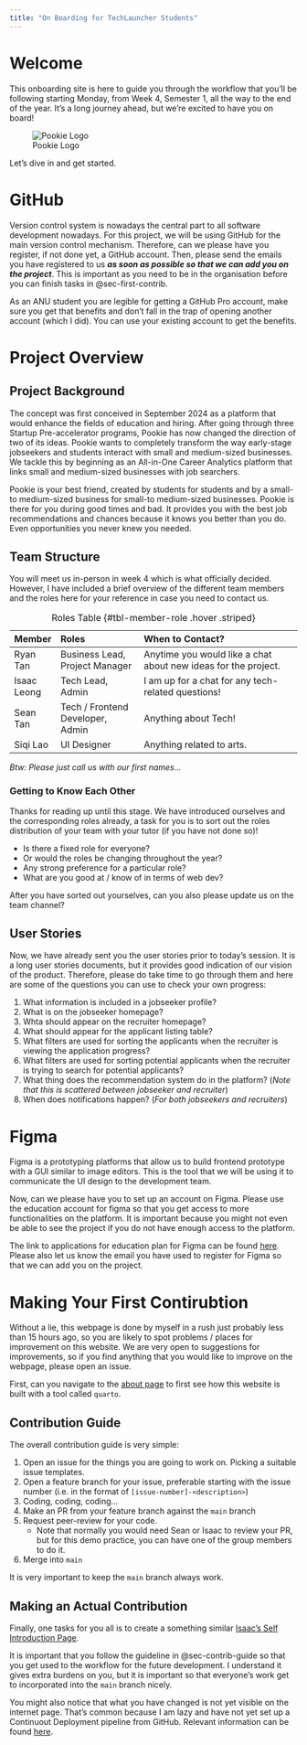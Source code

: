 ```yaml
---
title: "On Boarding for TechLauncher Students"
---
```


# Welcome {#sec-welcome}

This onboarding site is here to guide you through the workflow that you'll be
following starting Monday, from Week 4, Semester 1, all the way to the end of
the year. It's a long journey ahead, but we're excited to have you on board!

![Pookie Logo](pookie-logo-default.svg)

Let's dive in and get started.

# GitHub {#sec-github}

Version control system is nowadays the central part to all software development
nowadays. For this project, we will be using GitHub for the main version control
mechanism. Therefore, can we please have you register, if not done yet, a GitHub
account. Then, please send the emails you have registered to us **_as soon as
possible so that we can add you on the project_**. This is important as you need
to be in the organisation before you can finish tasks in @sec-first-contrib.

:::{.callout-tip title="GitHub Pro Account" collapse="true"}

As an ANU student you are legible for getting a GitHub Pro account, make sure
you get that benefits and don't fall in the trap of opening another account
(which I did). You can use your existing account to get the benefits.

:::

# Project Overview {#sec-project-overview}

## Project Background

The concept was first conceived in September 2024 as a platform that would
enhance the fields of education and hiring. After going through three Startup
Pre-accelerator programs, Pookie has now changed the direction of two of its
ideas. Pookie wants to completely transform the way early-stage jobseekers and
students interact with small and medium-sized businesses. We tackle this by
beginning as an All-in-One Career Analytics platform that links small and
medium-sized businesses with job searchers.

Pookie is your best friend, created by students for students and by a small-to
medium-sized business for small-to medium-sized businesses. Pookie is there for
you during good times and bad. It provides you with the best job recommendations
and chances because it knows you better than you do. Even opportunities you
never knew you needed.

## Team Structure

You will meet us in-person in week 4 which is what officially decided. However,
I have included a brief overview of the different team members and the roles
here for your reference in case you need to contact us.

| Member      | Roles                            | When to Contact?                                               |
| :---------- | :------------------------------- | :------------------------------------------------------------- |
| Ryan Tan    | Business Lead, Project Manager   | Anytime you would like a chat about new ideas for the project. |
| Isaac Leong | Tech Lead, Admin                 | I am up for a chat for any tech-related questions!             |
| Sean Tan    | Tech / Frontend Developer, Admin | Anything about Tech!                                           |
| Siqi Lao    | UI Designer                      | Anything related to arts.                                      |

: Roles Table {#tbl-member-role .hover .striped}

_Btw: Please just call us with our first names..._

### Getting to Know Each Other

Thanks for reading up until this stage. We have introduced ourselves and the
corresponding roles already, a task for you is to sort out the roles
distribution of your team with your tutor (if you have not done so)!

:::{.callout-tip title="Some Questions to Answer" collapse="true"}

- Is there a fixed role for everyone?
- Or would the roles be changing throughout the year?
- Any strong preference for a particular role?
- What are you good at / know of in terms of web dev?

:::

After you have sorted out yourselves, can you also please update us on the team
channel?

## User Stories

Now, we have already sent you the user stories prior to today's session. It is a
long user stories documents, but it provides good indication of our vision of
the product. Therefore, please do take time to go through them and here are some
of the questions you can use to check your own progress:

1. What information is included in a jobseeker profile?
2. What is on the jobseeker homepage?
3. Whta should appear on the recruiter homepage?
4. What should appear for the applicant listing table?
5. What filters are used for sorting the applicants when the recruiter is viewing the application progress?
6. What filters are used for sorting potential applicants when the recruiter is trying to search for potential applicants?
7. What thing does the recommendation system do in the platform? (_Note that this is scattered between jobseeker and recruiter_)
8. When does notifications happen? (_For both jobseekers and recruiters_)


# Figma {#sec-figma}

Figma is a prototyping platforms that allow us to build frontend prototype with
a GUI similar to image editors. This is the tool that we will be using it to
communicate the UI design to the development team.

Now, can we please have you to set up an account on Figma. Please use the
education account for figma so that you get access to more functionalities on
the platform. It is important because you might not even be able to see the
project if you do not have enough access to the platform.

The link to applications for education plan for Figma can be found
[here](https://www.figma.com/education/). Please also let us know the email you
have used to register for Figma so that we can add you on the project.

# Making Your First Contirubtion {#sec-first-contrib}

Without a lie, this webpage is done by myself in a rush just probably less than
15 hours ago, so you are likely to spot problems / places for improvement on
this website. We are very open to suggestions for improvements, so if you find
anything that you would like to improve on the webpage, please open an issue.

First, can you navigate to the [about page](about.qmd) to first see how this
website is built with a tool called `quarto`.

## Contribution Guide {#sec-contrib-guide}

The overall contribution guide is very simple:

1. Open an issue for the things you are going to work on. Picking a suitable
   issue templates.
2. Open a feature branch for your issue, preferable starting with the issue
   number (i.e. in the format of `[issue-number]-<description>`)
3. Coding, coding, coding...
4. Make an PR from your feature branch against the `main` branch
5. Request peer-review for your code.
   - Note that normally you would need Sean or Isaac to review your PR, but for
     this demo practice, you can have one of the group members to do it.
6. Merge into `main`

It is very important to keep the `main` branch always work.

## Making an Actual Contribution

Finally, one tasks for you all is to create a something similar
[Isaac's Self Introduction Page](./contents/team-member/issac-leong.qmd).

:::{.callout-important title="Contributing to the Repo" collapse="false"}

It is important that you follow the guideline in @sec-contrib-guide so that you
get used to the workflow for the future development. I understand it gives extra
burdens on you, but it is important so that everyone's work get to incorporated
into the `main` branch nicely.

:::

:::{.callout-warning title="CI/CD" collapse="false"}

You might also notice that what you have changed is not yet visible on the
internet page. That's common because I am lazy and have not yet set up a
Continuout Deployment pipeline from GitHub. Relevant information can be found
[here](https://quarto.org/docs/websites/#workflow).

:::
